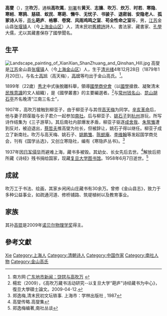 '''高燮'''（{{bd|1879年|1月20日|1958年|6月7日|catIdx=G,高}}），[[表字|字]]'''吹万'''，通稱'''高吹萬'''，[[别署|别署]]有'''黄天'''、'''志攘'''、'''吹万'''、'''炊万'''、'''时若'''、'''寒隐'''、'''寒蚓'''、'''寒鸦'''、'''慈硕'''、'''蚁民'''、'''寒葩'''、'''懒牛'''、'''无忧子'''、'''书骏子'''、'''退密翁'''、'''安隐老人'''、'''孤冢诗人'''等，[[斋名|斋名]]'''葩庐'''、'''格簃'''、'''卷窝'''、'''风雨鸡鸣之室'''、'''苟全性命之室'''等，男，[[江苏|江苏]]金山县[[张堰镇|张堰镇]]人（今[[上海|上海]][[金山区_(上海市)|金山区]]）人，清末民初[[舊體詩|舊體詩]]詩人、書法家、藏書家、[[孔學|孔學]]大儒，尤以其藏書保存了國學聞名。

== 生平 ==
[[File:Landscape_painting_of_XianXian_ShanZhuang_and_Qinshan_Hill.jpg|thumb]]
高燮是[[江苏|江苏]]金山县[[张堰镇|张堰镇]]人（今[[上海|上海]][[金山区_(上海市)|金山区]]）人，生于[[清朝|清]][[光绪|光绪]]4年12月28日（1879年1月20日）。与名士[[高旭|高旭]]（高天梅），[[高增|高增]]等均出于金山高氏。<ref>南方网·[http://www.southcn.com/NEWS/dishi/chaozhou/lsxhmc/200303310747.htm 广东地市新闻：饶锷与高吹万] {{webarchive|url=https://web.archive.org/web/20110927053155/http://www.southcn.com/news/dishi/chaozhou/lsxhmc/200303310747.htm |date=2011-09-27 }}</ref>。

1899年（22歲）[[秀才|秀才]]中式後脫離科舉，領導[[國學商兌會|國學商兌會]]（以[[國學|國學]]搶救、凝聚清末[[中國民族意識|民族意識]]的文人組織），是《國學叢書》的主要編選者。<ref>楊宏（2009），《高吹万藏书活动研究--以复旦大学“葩庐”诗经藏书为中心》，復旦大學碩士論文。2009-04-12.</REF>与[[常州|常州]][[钱振鍠|钱名山]]、[[昆山|昆山]][[胡石亭|胡石亭]]齐名晚清“江南三名士”，

1907年，高吹万接触到柳亚子，由于柳亚子与其侄[[高旭|高天梅]]为同学。[[辛亥革命|辛亥革命]]后，他与妻子顾葆璇与长子君介一起参加[[南社|南社]]。后与柳亚子、[[姚光_(1891年)|姚石子]]到[[杭州|杭州]]游玩，所写诗作结集为《三子游草》。其后南社内部爆发矛盾，柳亚子驱逐[[成舍我|成舍我]]、[[朱鸳雏|朱鸳雏]]遭到反对，被迫退出，[[蔡哲夫|蔡哲夫]]推高燮为社长，但被辞让，姚石子得以继任。柳亚子成立了新南社。吹万与高天梅、姚石子、[[姚鹏雏|姚鹏雏]]、[[陈蜕庵|陈蜕庵]]、[[李维翰|李维翰]]等发起国学商兑会，刊有《国学丛选》，又创立寒隐社，编有《寒隐庐丛书》。<ref>郑逸梅,清末民初文坛轶事. 上海市：学林出版社 , 1987</ref>

1937年因[[抗日战争|日军侵华]]而避难上海，藏书多被毁。其幼女、长女先后去世。<ref>高燮传略.高燮集</ref>解放后把所藏《诗经》残书捐给国家，现藏[[复旦大学图书馆|复旦大学图书馆]]。1958年6月7日逝世。<ref>郑逸梅编著,南社丛谈</ref>

== 成就 ==
吹万工于书法、绘画，其家乡闲闲山庄藏书有30余万。曾修《金山县志》，致力于多种公益事业，如疏通河道、修桥铺路、筑堤植树以及教育事业。

== 家族 ==
其孙[[高锟|高锟]]是2009年[[诺贝尔物理学奖|诺贝尔物理学奖]]得主。

== 參考文獻 ==
{{reflist}}

{{Authority control}}
{{DEFAULTSORT:Gao高}}
[[Category:高姓|Xie]]
[[Category:上海人|Category:上海人]]
[[Category:清朝诗人|Category:清朝诗人]]
[[Category:中国作家|Category:中国作家]]
[[Category:南社人物|Category:南社人物]]
[[Category:金山高氏|Category:金山高氏]]